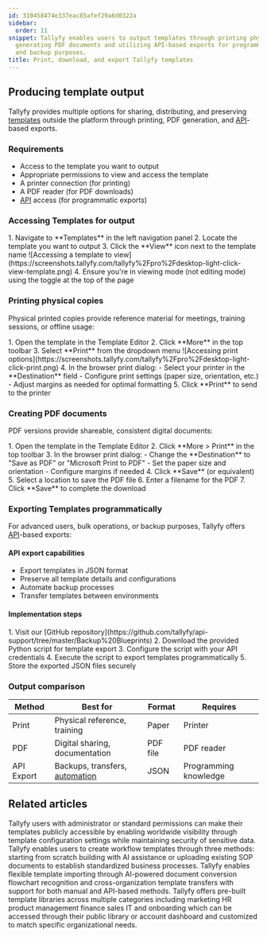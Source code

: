 ```yaml
---
id: 310458474e337eac85afef29a6d0322a
sidebar:
  order: 11
snippet: Tallyfy enables users to output templates through printing physical copies
  generating PDF documents and utilizing API-based exports for programmatic access
  and backup purposes.
title: Print, download, and export Tallyfy templates
---
```



## Producing template output

Tallyfy provides multiple options for sharing, distributing, and preserving [templates](/products/pro/documenting/templates/) outside the platform through printing, PDF generation, and [API](/products/pro/integrations/open-api/)-based exports.

### Requirements
- Access to the template you want to output
- Appropriate permissions to view and access the template
- A printer connection (for printing)
- A PDF reader (for PDF downloads)
- [API](/products/pro/integrations/open-api/) access (for programmatic exports)

### Accessing Templates for output

<Steps>
1. Navigate to **Templates** in the left navigation panel
2. Locate the template you want to output
3. Click the **View** icon next to the template name
   ![Accessing a template to view](https://screenshots.tallyfy.com/tallyfy%2Fpro%2Fdesktop-light-click-view-template.png)
4. Ensure you're in viewing mode (not editing mode) using the toggle at the top of the page
</Steps>

### Printing physical copies

Physical printed copies provide reference material for meetings, training sessions, or offline usage:

<Steps>
1. Open the template in the Template Editor
2. Click **More** in the top toolbar
3. Select **Print** from the dropdown menu
   ![Accessing print options](https://screenshots.tallyfy.com/tallyfy%2Fpro%2Fdesktop-light-click-print.png)
4. In the browser print dialog:
   - Select your printer in the **Destination** field
   - Configure print settings (paper size, orientation, etc.)
   - Adjust margins as needed for optimal formatting
5. Click **Print** to send to the printer
</Steps>

### Creating PDF documents

PDF versions provide shareable, consistent digital documents:

<Steps>
1. Open the template in the Template Editor
2. Click **More > Print** in the top toolbar
3. In the browser print dialog:
   - Change the **Destination** to "Save as PDF" or "Microsoft Print to PDF"
   - Set the paper size and orientation
   - Configure margins if needed
4. Click **Save** (or equivalent)
5. Select a location to save the PDF file
6. Enter a filename for the PDF
7. Click **Save** to complete the download
</Steps>

### Exporting Templates programmatically

For advanced users, bulk operations, or backup purposes, Tallyfy offers [API](/products/pro/integrations/open-api/)-based exports:

#### API export capabilities
- Export templates in JSON format
- Preserve all template details and configurations
- Automate backup processes
- Transfer templates between environments

#### Implementation steps
<Steps>
1. Visit our [GitHub repository](https://github.com/tallyfy/api-support/tree/master/Backup%20Blueprints)
2. Download the provided Python script for template export
3. Configure the script with your API credentials
4. Execute the script to export templates programmatically
5. Store the exported JSON files securely
</Steps>

### Output comparison

| Method | Best for | Format | Requires |
|--------|----------|--------|----------|
| Print | Physical reference, training | Paper | Printer |
| PDF | Digital sharing, documentation | PDF file | PDF reader |
| API Export | Backups, transfers, [automation](/products/pro/documenting/templates/automations/) | JSON | Programming knowledge |


## Related articles
<CardGrid>
<LinkTitleCard header="<b>Templates > Publish a template</b>" href="/products/pro/documenting/templates/how-to-make-my-tallyfy-template-public/" > Tallyfy users with administrator or standard permissions can make their templates publicly accessible by enabling worldwide visibility through template configuration settings while maintaining security of sensitive data. </LinkTitleCard>
<LinkTitleCard header="<b>Templates > Create a template</b>" href="/products/pro/documenting/templates/create-template/" > Tallyfy enables users to create workflow templates through three methods: starting from scratch building with AI assistance or uploading existing SOP documents to establish standardized business processes. </LinkTitleCard>
<LinkTitleCard header="<b>Templates > Import a template</b>" href="/products/pro/documenting/templates/import-feature/" > Tallyfy enables flexible template importing through AI-powered document conversion flowchart recognition and cross-organization template transfers with support for both manual and API-based methods. </LinkTitleCard>
<LinkTitleCard header="<b>Templates > Sample templates</b>" href="/products/pro/documenting/templates/how-can-i-access-tallyfys-sample-templates/" > Tallyfy offers pre-built template libraries across multiple categories including marketing HR product management finance sales IT and onboarding which can be accessed through their public library or account dashboard and customized to match specific organizational needs. </LinkTitleCard>
</CardGrid>